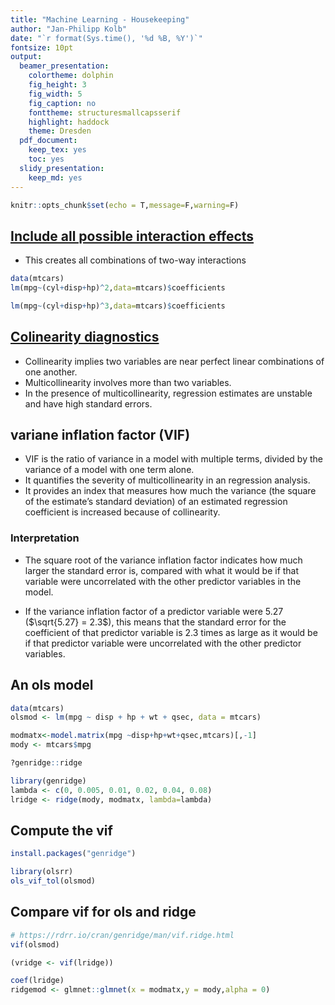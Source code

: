 ```yaml
---
title: "Machine Learning - Housekeeping"
author: "Jan-Philipp Kolb"
date: "`r format(Sys.time(), '%d %B, %Y')`"
fontsize: 10pt
output:
  beamer_presentation: 
    colortheme: dolphin
    fig_height: 3
    fig_width: 5
    fig_caption: no
    fonttheme: structuresmallcapsserif
    highlight: haddock
    theme: Dresden
  pdf_document: 
    keep_tex: yes
    toc: yes
  slidy_presentation: 
    keep_md: yes
---
```


```r
knitr::opts_chunk$set(echo = T,message=F,warning=F)
```


## [Include all possible interaction effects](https://stackoverflow.com/questions/47144532/how-to-include-all-possible-two-way-interaction-terms-in-a-linear-model-in-r?rq=1)

- This creates all combinations of two-way interactions

```r
data(mtcars)
lm(mpg~(cyl+disp+hp)^2,data=mtcars)$coefficients
```

```r
lm(mpg~(cyl+disp+hp)^3,data=mtcars)$coefficients
```


## [Colinearity diagnostics](https://cran.r-project.org/web/packages/olsrr/vignettes/regression_diagnostics.html)

- Collinearity implies two variables are near perfect linear combinations of one another.
- Multicollinearity involves more than two variables. 
- In the presence of multicollinearity, regression estimates are unstable and have high standard errors.

## variane inflation factor (VIF)

- VIF is the ratio of variance in a model with multiple terms, divided by the variance of a model with one term alone.
- It quantifies the severity of multicollinearity in an regression analysis. 
- It provides an index that measures how much the variance (the square of the estimate's standard deviation) of an estimated regression coefficient is increased because of collinearity. 

### Interpretation

- The square root of the variance inflation factor indicates how much larger the standard error is, compared with what it would be if that variable were uncorrelated with the other predictor variables in the model.

- If the variance inflation factor of a predictor variable were 5.27 ($\sqrt{5.27} = 2.3$), this means that the standard error for the coefficient of that predictor variable is 2.3 times as large as it would be if that predictor variable were uncorrelated with the other predictor variables. 

<!--
$\Rightarrow$ 
-->

## An ols model

```r
data(mtcars)
olsmod <- lm(mpg ~ disp + hp + wt + qsec, data = mtcars)
```

```r
modmatx<-model.matrix(mpg ~disp+hp+wt+qsec,mtcars)[,-1]
mody <- mtcars$mpg
```

```r
?genridge::ridge
```

```r
library(genridge)
lambda <- c(0, 0.005, 0.01, 0.02, 0.04, 0.08)
lridge <- ridge(mody, modmatx, lambda=lambda)
```

## Compute the vif

```r
install.packages("genridge")
```


```r
library(olsrr)
ols_vif_tol(olsmod)
```

## Compare vif for ols and ridge

```r
# https://rdrr.io/cran/genridge/man/vif.ridge.html
vif(olsmod)

(vridge <- vif(lridge))

```


```r
coef(lridge)
ridgemod <- glmnet::glmnet(x = modmatx,y = mody,alpha = 0)
```

